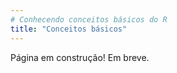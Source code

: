 ```yaml
---
# Conhecendo conceitos básicos do R
title: "Conceitos básicos"
---
```


:::callout-warning
Página em construção! Em breve. 
:::

<!-- ## Objetos: breve conceito -->

<!-- ## Tipos de objetos: vetores, matrizes, listas, data frames -->

<!-- ## Tipologia dos dados (lógico, numérico, caracter, fator) -->

<!-- ## Tipo de dados e conversões -->

<!-- Existem várias funções para transformar variáveis de um tipo para outro, como `as.factor()`, `as.character()`, `as.numeric()`, `as.Date()`,  etc. -->

<!-- ## Valores faltantes (NA) -->